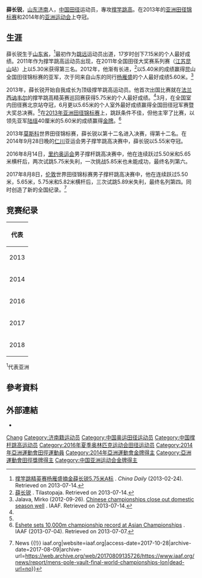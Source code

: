 {{Infobox sportsperson
| name                      = 薛長銳
| image                     = 2014 DécaNation - Pole vault 04.jpg
| image_size                = 
| alt                       = 
| caption                   = 
| real_name                 = 
| native_name               = 
| native_name_lang          = 
| romanizedname             = 
| english_name              = 
| birth_name                = 
| nationality               = 
| national_team             = 
| ethnicity                 = 
| hometown                  = 
| citizenship               = 
| birth_date                = {{Birth date and age|year=1991|month=5|day=31}}
| birth_place               = 
| death_date                = 
| death_place               = 
| resting_place             = 
| resting_place_coordinates = 
| monuments                 = 
| residence                 = 
| education                 = 
| alma_mater                = 
| occupation                = 
| years_active              = 2007 -
| agent                     = 
| height                    = {{height|m=1.84}}
| weight                    = {{cvt|75|kg}}
| spouse                    = {{marriage|梁琨|2017年10月}}
| country                   = 
| sport                     = 田徑
| position                  = 
| shoots                    = 
| catches                   = 
| disability                = 
| disability_class          = 
| weight_class              = 
| weight_class_type         = 
| rank                      = 
| event                     = 撐竿跳高、跳遠
| collegeteam               = 
| league                    = 
| league_type               = 
| club                      = 
| team                      = 
| former_partner            = 
| coach                     = 葛蘊（2017年-）
| retired                   = 
| coaching                  = 
| worlds                    = 
{{ubl
|'''2013年IAAF世界挑戰賽北京站'''：撐竿跳高第6名
|'''2013年世界田徑錦標賽'''：撐竿跳高第12名
|'''2014年世界室內田徑錦標賽'''：撐竿跳高第5名
|'''2014年IAAF鑽石聯賽上海站'''：撐竿跳高第3名
|'''2014年IAAF世界挑戰賽北京站'''：撐竿跳高第1名
|'''2014年IAAF洲際杯'''：撐竿跳高第2名
|'''2015年IAAF世界挑戰賽北京站'''：撐竿跳高第1名
|'''2016年IAAF鑽石聯賽上海站'''：撐竿跳高第8名
|'''2016年IAAF世界挑戰賽北京站'''：撐竿跳高第3名
|'''2017年世界田徑錦標賽'''：撐竿跳高第4名
|'''2018年世界室內田徑錦標賽'''：撐竿跳高第11名
|'''2018年IAAF鑽石聯賽上海站'''：撐竿跳高第3名
|'''2018年IAAF世界挑戰賽大阪站'''：撐竿跳高第6名
|'''2018年田徑世界杯'''：撐竿跳高第6名
}}
| regionals                 = 
{{ubl
|'''2013年亞洲田徑錦標賽'''：撐竿跳高第一名
|'''2014年亞洲運動會'''：撐竿跳高第一名
}}
| nationals                 = 
{{ubl
|'''2011年中國全國室內田徑錦標賽上海站男子組'''：撐竿跳高第四名
|'''2011年中國全國田徑錦標賽男子組'''：撐竿跳高第三名
|'''2012年中國全國室內田徑錦標賽南京站男子組'''：撐竿跳高第五名
|'''2012年中國全國田徑錦標賽男子組'''：撐竿跳高第二名
|'''2013年中國全國室內田徑錦標賽北京站男子組'''：撐竿跳高第一名
|'''2013年Herculis'''：撐竿跳高第七名
|'''2013年中國全國運動會男子組'''：撐竿跳高第一名
|'''2014年ISTAF Indoor'''：撐竿跳高第四名
|'''2014年Prefontaine經典賽'''：撐竿跳高第八名
|'''2014年DN Galan'''：撐竿跳高第三名
|'''2014年DécaNation'''：撐竿跳高第三名
|'''2014年VanDamme紀念賽'''：撐竿跳高第五名
|'''2015年中國全國田徑大獎賽濟南站男子組'''：撐竿跳高第四名
|'''2016年PSD銀行運動會'''：撐竿跳高第六名
|'''2016年國際Flanders田徑賽'''：撐竿跳高第六名
|'''2016年Prefontaine經典賽'''：撐竿跳高第七名
|'''2016年Bislett運動會'''：撐竿跳高第五名
|'''2017年中國全國室內田徑錦標賽南京1站男子組'''：撐竿跳高第一名
|'''2017年NITRO田徑賽（Round 1）'''：撐竿跳高第一名
|'''2017年NITRO田徑賽（Round 3）'''：撐竿跳高第一名
|'''2017年Prefontaine經典賽'''：撐竿跳高第七名
|'''2017年中國全國運動會男子組'''：撐竿跳高第一名
|'''2018年Prefontaine經典賽'''：撐竿跳高第七名
|'''2018年中國全國田徑錦標賽男子組'''：撐竿跳高第三名
}}
| olympics                  = 
{{ubl
|'''2016年夏季奧林匹克運動會'''：撐竿跳高第六名
}}
| paralympics               = 
| commonwealth              = 
| highestranking            = 
{{plainlist|
*【撐竿跳高】：第22名（2018年9月4日）
}}
| pb                        = 
{{ubl
|'''撐竿跳高'''：5.82公尺 （2017年 '''全國紀錄'''）
|'''跳遠'''：7.15公尺（W：+1.1） （2008年）
}}
| medaltemplates            = 
{{MedalCountry|{{CHN-1949}}}}
{{MedalSport|男子田徑}}
{{MedalCompetition|亞洲田徑錦標賽}}
{{MedalGold|2013年印度浦那|撐竿跳高}}
{{MedalCompetition|IAAF鑽石聯賽上海站}}
{{MedalBronze|2014年中國上海市|撐竿跳高}}
{{MedalBronze|2018年中國上海市|撐竿跳高}}
{{MedalCompetition|IAAF世界挑戰賽北京站}}
{{MedalGold|2014年中國北京市|撐竿跳高}}
{{MedalGold|2015年中國北京市|撐竿跳高}}
{{MedalBronze|2016年中國北京市|撐竿跳高}}
{{MedalCompetition|DN Galan}}
{{MedalBronze|2014年瑞典斯德哥爾摩|撐竿跳高}}
{{MedalCompetition|DécaNation}}
{{MedalBronze|2014年法國Angers|撐竿跳高}}
{{MedalCompetition|IAAF洲際杯}}
{{MedalSilver|2014年摩洛哥馬拉喀什|撐竿跳高}}
{{MedalCompetition|亞洲運動會}}
{{MedalGold|2014年韓國仁川廣域市|撐竿跳高}}
{{MedalCompetition|NITRO田徑賽（Round 1）}}
{{MedalGold|2017年澳大利亞墨爾本|撐竿跳高}}
{{MedalCompetition|NITRO田徑賽（Round 3）}}
{{MedalGold|2017年澳大利亞墨爾本|撐竿跳高}}
| show-medals               = 
| updated                   = 2018年9月14日
}}
'''薛长锐'''{{BD|1991年|5月31日|||}}，[[山东|山东]][[济南|济南]]人，[[中华人民共和国|中国]][[田径|田径]]运动员，專攻[[撑竿跳高|撑竿跳高]]。在2013年的[[亚洲田径锦标赛|亚洲田径锦标赛]]和2014年的[[亚洲运动会|亚洲运动会]]上夺冠。

== 生涯 ==
薛长锐生于[[山东省|山东省]]，<ref name=CHN>[http://www.chinadaily.com.cn/micro-reading/sports/2013-02-25/content_8340808.html 撑竿跳精英赛杨雁盛摘金薛长锐5.75米A标] {{zh icon}}. ''China Daily'' (2013-02-24). Retrieved on 2013-07-14.</ref>最初作为[[跳远|跳远]]运动员出道，17岁时创下7.15米的个人最好成绩。2011年作为撑竿跳高运动员出现，在2011年全国田径大奖赛系列赛（[[江苏|江苏]][[昆山市|昆山]]站）上以5.30米获得第三名。2012年，他渐有长进，<ref name=Tilas>[http://www.tilastopaja.org/db/atm.php?ID=97544&Season=2008&Odd=0 薛长锐] {{Webarchive|url=https://archive.today/20130714223411/http://www.tilastopaja.org/db/atm.php?ID=97544&Season=2008&Odd=0 |date=2013-07-14 }}. Tilastopaja. Retrieved on 2013-07-14.</ref>以5.40米的成绩赢得昆山全国田径锦标赛的亚军，次于同来自山东的同行[[杨雁盛|杨雁盛]]的个人最好成绩5.60米。<ref>Jalava, Mirko (2012-09-26). [http://www.iaaf.org/news/news/chinese-championships-close-out-domestic-seas Chinese championships close out domestic season well] {{Wayback|url=http://www.iaaf.org/news/news/chinese-championships-close-out-domestic-seas |date=20150924183601 }}. IAAF. Retrieved on 2013-07-14.</ref>

2013年，薛长锐开始自我成长为顶级撑竿跳高运动员。他首次出国比赛就在[[法兰西|法兰西]][[讷韦尔|讷韦尔]]的撑竿跳高精英赛巡回赛获得5.75米的个人最好成绩。<ref name=CHN/>3月，在全国室内田径赛北京站夺冠，6月更以5.65米的个人室外最好成绩赢得全国田径冠军赛暨大奖总决赛。<ref name=Tilas/>在[[2013年亚洲田径锦标赛|2013年亚洲田径锦标赛]]上，跳跃条件不佳，但他主宰了比赛，以领先亚军[[陆瑶|陆瑶]]40厘米的5.60米的成绩赢得[[金牌|金牌]]。<ref>[http://www.iaaf.org/news/report/bahrains-eshete-sets-10000m-championship-reco Eshete sets 10,000m championship record at Asian Championships] {{Wayback|url=http://www.iaaf.org/news/report/bahrains-eshete-sets-10000m-championship-reco |date=20150924192506 }}. IAAF (2013-07-04). Retrieved on 2013-07-07.</ref>

2013年[[莫斯科|莫斯科]]世界田径锦标赛，薛长锐以第十二名进入决赛，得第十二名。在2014年9月28日晚的[[仁川|仁川]]亚运会男子撑竿跳高决赛中，薛长锐以5.55米夺冠。

2016年8月14日，[[里约奥运会|里约奥运会]]男子撑杆跳高决赛中，他在连续跃过5.50米和5.65米横杆后，两次试跳5.75米失利，一次挑战5.85米也未能成功，最终名列第六。

2017年8月8日，[[伦敦|伦敦]]世界田径锦标赛男子撑杆跳高决赛中，他在连续跃过5.50米，5.65米，5.75米和5.82米横杆后，三次试跳5.89米失利，最终名列第四。同时创造了新的全国纪录。<ref>{{Cite web|url=https://www.iaaf.org/news/report/mens-pole-vault-final-world-championships-lon|title=IAAF: Report: men's pole vault final – IAAF World Championships London 2017{{!}} News {{!}} iaaf.org|website=iaaf.org|access-date=2017-10-28|archive-date=2017-08-09|archive-url=https://web.archive.org/web/20170809135726/https://www.iaaf.org/news/report/mens-pole-vault-final-world-championships-lon|dead-url=no}}</ref>

== 竞赛纪录 ==
{| {{AchievementTable}}
|-
!colspan="6"|代表{{CHN}}
|-
|rowspan=2|2013
|[[2013年亚洲田径锦标赛|亚洲锦标赛]]
|[[印度|印度]][[浦那|浦那]]
|bgcolor=gold|第1名
|[[2013年亚洲田径锦标赛–男子撑杆跳高|5.60 m]]
|-
|[[2013年世界田径锦标赛|世界锦标赛]]
|[[俄罗斯|俄罗斯]][[莫斯科|莫斯科]]
|第12名
|[[201年世界田径锦标赛–男子撑杆跳高|5.50 m]]
|-
|rowspan=3|2014
|[[2014年世界室内田径锦标赛|世界室内锦标赛]]
|[[波兰|波兰]][[索波特|索波特]]
|第5名
|[[2014年世界室内田径锦标赛–男子撑杆跳高|5.75 m]]
|-
|[[2014年亚洲运动会田径比赛|亚洲运动会]]
|[[韩国|韩国]][[仁川|仁川]]
|bgcolor=gold|第1名
|[[2014年亚洲运动会田径比赛–男子撑杆跳高|5.55 m]]
|-
|[[2014年国际田联洲际杯|洲际杯]]
|[[摩洛哥|摩洛哥]][[马拉喀什|马拉喀什]]
|bgcolor=silver|第2名
|[[2014年国际田联洲际杯赛果#撑杆跳高|5.65 m]]<sup>1</sup>
|-
|2016
|[[2016年夏季奥林匹克运动会田径比赛|奥林匹克运动会]]
|[[巴西|巴西]][[里约热内卢|里约热内卢]]
|第6名
|[[2016年夏季奥林匹克运动会田径比赛–男子撑杆跳高|5.65 m]]
|-
|2017
|[[2017年世界田径锦标赛|世界锦标赛]]
|[[联合王国|联合王国]][[伦敦|伦敦]]
|第4名
|[[2017年世界田径锦标赛–男子撑杆跳高|5.82 m]]
|-
|2018
|[[2018年世界室内田径锦标赛|世界室内锦标赛]]
|联合王国[[伯明翰|伯明翰]]
|第11名
|[[2018年世界室内田径锦标赛–男子撑杆跳高|5.60 m]]
|}
<sup>1</sup>代表亚洲

== 參考資料 ==
{{Reflist}}

== 外部連結 ==
*{{IAAF name|273267}}

{{亚洲运动会田径比赛男子撑杆跳冠军}}

{{Authority control}}
{{DEFAULTSORT:Xue薛}}
[[Category:薛姓|Chang]]
[[Category:济南籍运动员|Category:济南籍运动员]]
[[Category:中国奥运田径运动员|Category:中国奥运田径运动员]]
[[Category:中国撑杆跳高运动员|Category:中国撑杆跳高运动员]]
[[Category:2016年夏季奥林匹克运动会田径运动员|Category:2016年夏季奥林匹克运动会田径运动员]]
[[Category:2014年亞洲運動會田徑運動員|Category:2014年亞洲運動會田徑運動員]]
[[Category:2014年亞洲運動會金牌得主|Category:2014年亞洲運動會金牌得主]]
[[Category:亞洲運動會田徑獎牌得主|Category:亞洲運動會田徑獎牌得主]]
[[Category:中国亚洲运动会金牌得主|Category:中国亚洲运动会金牌得主]]